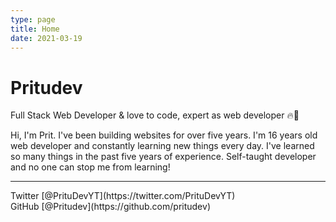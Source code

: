 ```yaml
---
type: page
title: Home
date: 2021-03-19
---
```


# Pritudev

Full Stack Web Developer & love to code, expert as web developer 🔥💾

Hi, I'm Prit. I've been building websites for over five years. I'm 16 years old web developer and constantly learning new things every day. I've learned so many things in the past five years of experience. Self-taught developer and no one can stop me from learning!

---

<div>
  Twitter [@PrituDevYT](https://twitter.com/PrituDevYT)
  <br />
  GitHub [@Pritudev](https://github.com/pritudev)
  <br />
</div>
